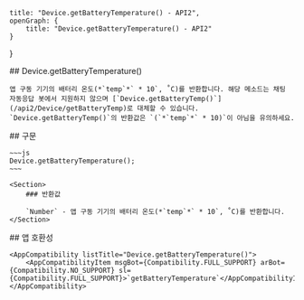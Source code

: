 
    title: "Device.getBatteryTemperature() - API2",
    openGraph: {
        title: "Device.getBatteryTemperature() - API2"
    }
}

<Section>
    ## Device.getBatteryTemperature()

    앱 구동 기기의 배터리 온도(*`temp`*` * 10`, ˚C)를 반환합니다. 해당 메소드는 채팅 자동응답 봇에서 지원하지 않으며 [`Device.getBatteryTemp()`](/api2/Device/getBatteryTemp)로 대체할 수 있습니다. `Device.getBatteryTemp()`의 반환값은 `(`*`temp`*` * 10)`이 아님을 유의하세요.
</Section>
<Section>
    ## 구문

    ~~~js
    Device.getBatteryTemperature();
    ~~~

    <Section>
        ### 반환값

        `Number` - 앱 구동 기기의 배터리 온도(*`temp`*` * 10`, ˚C)를 반환합니다.
    </Section>
</Section>
<Section>
    ## 앱 호환성

    <AppCompatibility listTitle="Device.getBatteryTemperature()">
        <AppCompatibilityItem msgBot={Compatibility.FULL_SUPPORT} arBot={Compatibility.NO_SUPPORT} sl={Compatibility.FULL_SUPPORT}>`getBatteryTemperature`</AppCompatibilityItem>
    </AppCompatibility>
</Section>